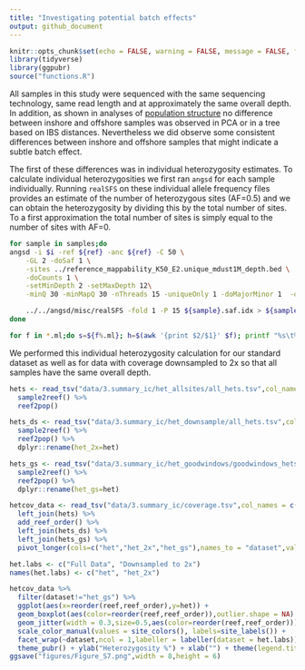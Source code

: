 ```yaml
---
title: "Investigating potential batch effects"
output: github_document
---
```


```r
knitr::opts_chunk$set(echo = FALSE, warning = FALSE, message = FALSE, fig.retina = 2)
library(tidyverse)
library(ggpubr)
source("functions.R")

```

All samples in this study were sequenced with the same sequencing technology, same read length and at approximately the same overall depth. In addition, as shown in analyses of [population structure](04.population_structure.md) no difference between inshore and offshore samples was observed in PCA or in a tree based on IBS distances.  Nevertheless we did observe some consistent differences between inshore and offshore samples that might indicate a subtle batch effect. 

The first of these differences was in individual heterozygosity estimates. To calculate individual heterozygosities we first ran `angsd` for each sample individually. Running `realSFS` on these individual allele frequency files provides an estimate of the number of heterozygous sites (AF=0.5) and we can obtain the heterozygosity by dividing this by the total number of sites. To a first approximation the total number of sites is simply equal to the number of sites with AF=0. 

```bash
for sample in samples;do
angsd -i $i -ref ${ref} -anc ${ref} -C 50 \
    -GL 2 -doSaf 1 \
    -sites ../reference_mappability_K50_E2.unique_mdust1M_depth.bed \
    -doCounts 1 \
    -setMinDepth 2 -setMaxDepth 12\
    -minQ 30 -minMapQ 30 -nThreads 15 -uniqueOnly 1 -doMajorMinor 1  -out $sample

    ../../angsd/misc/realSFS -fold 1 -P 15 ${sample}.saf.idx > ${sample}.ml 
done
```

```bash
for f in *.ml;do s=${f%.ml}; h=$(awk '{print $2/$1}' $f); printf "%s\t%s\n" $s $h;done > hets.tsv
```

We performed this individual heterozygosity calculation for our standard dataset as well as for data with coverage downsampled to 2x so that all samples have the same overall depth. 

```r
hets <- read_tsv("data/3.summary_ic/het_allsites/all_hets.tsv",col_names = c("sample","het"),show_col_types = F) %>% 
  sample2reef() %>% 
  reef2pop()

hets_ds <- read_tsv("data/3.summary_ic/het_downsample/all_hets.tsv",col_names = c("sample","het"),show_col_types = F) %>%   
  sample2reef() %>% 
  reef2pop() %>% 
  dplyr::rename(het_2x=het)

hets_gs <- read_tsv("data/3.summary_ic/het_goodwindows/goodwindows_hets.tsv",col_names = c("sample","het"),show_col_types = F) %>%   
  sample2reef() %>% 
  reef2pop() %>% 
  dplyr::rename(het_gs=het)

hetcov_data <- read_tsv("data/3.summary_ic/coverage.tsv",col_names = c("sample","cov"), show_col_types = F) %>% 
  left_join(hets) %>% 
  add_reef_order() %>% 
  left_join(hets_ds) %>% 
  left_join(hets_gs) %>% 
  pivot_longer(cols=c("het","het_2x","het_gs"),names_to = "dataset",values_to = "het")
```


```r
het.labs <- c("Full Data", "Downsampled to 2x")
names(het.labs) <- c("het", "het_2x")

hetcov_data %>% 
  filter(dataset!="het_gs") %>% 
  ggplot(aes(x=reorder(reef,reef_order),y=het)) + 
  geom_boxplot(aes(color=reorder(reef,reef_order)),outlier.shape = NA) + 
  geom_jitter(width = 0.3,size=0.5,aes(color=reorder(reef,reef_order))) + 
  scale_color_manual(values = site_colors(), labels=site_labels()) +
  facet_wrap(~dataset,ncol = 1,labeller = labeller(dataset = het.labs)) + 
  theme_pubr() + ylab("Heterozygosity %") + xlab("") + theme(legend.title = element_blank())
ggsave("figures/Figure_S7.png",width = 8,height = 6)
```


